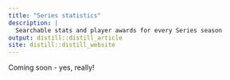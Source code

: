 ```yaml
---
title: "Series statistics"
description: |
  Searchable stats and player awards for every Series season
output: distill::distill_article
site: distill::distill_website
---
```


Coming soon - yes, really! 
